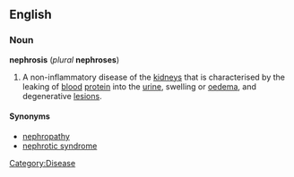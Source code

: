 ==English==
===Noun===
'''nephrosis''' (''plural'' '''nephroses''')

# A non-inflammatory disease of the [[kidney]]s that is characterised by the leaking of [[blood]] [[protein]] into the [[urine]], swelling or [[oedema]], and degenerative [[lesion]]s.

====Synonyms====
*[[nephropathy]]
*[[nephrotic syndrome]]

[[Category:Disease]]